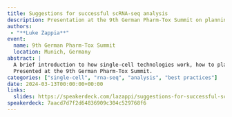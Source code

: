 ```yaml
---
title: Suggestions for successful scRNA-seq analysis
description: Presentation at the 9th German Pharm-Tox Summit on planning a successful scRNA-seq experiment from the analysts perspective
authors:
 - "**Luke Zappia**"
event:
  name: 9th German Pharm-Tox Summit
  location: Munich, Germany
abstract: |
  A brief introduction to how single-cell technologies work, how to plan a successful experiment (from an analyst's point of view), the steps in a standard scRNA-seq analysis and touching on some more advanced topics.
  Presented at the 9th German Pharm-Tox Summit.
categories: ["single-cell", "rna-seq", "analysis", "best practices"]
date: 2024-03-13T00:00:00+00:00
links:
  slides: https://speakerdeck.com/lazappi/suggestions-for-successful-scrna-seq
speakerdeck: 7aacd7d7f2d64836909c304c529768f6
---
```

